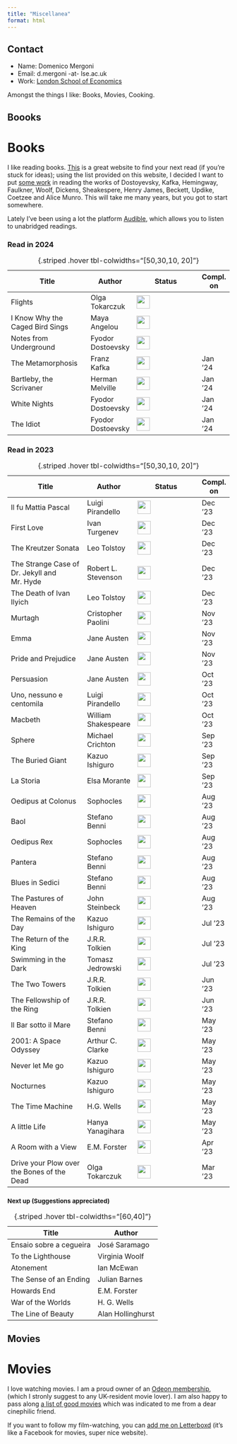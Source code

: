 ```yaml
---
title: "Miscellanea"
format: html
---
```


::: column-margin
::: callout-note
## Contact

-   Name: Domenico Mergoni
-   Email: d.mergoni -at- lse.ac.uk
-   Work: [London School of Economics](https://www.lse.ac.uk/mathematics)
:::
:::

Amongst the things I like: Books, Movies, Cooking.

:::: panel-tabset
## Boooks
<h1>Books</h1>

I like reading books. [This](https://thegreatestbooks.org) is a great website to find your next read (if you're stuck for ideas); using the list provided on this website, I decided I want to put [some work](../Learning/Python/Useful/Greatest_authors.qmd) in reading the works of Dostoyevsky, Kafka, Hemingway, Faulkner, Woolf, Dickens, Sheakespere, Henry James, Beckett, Updike, Coetzee and Alice Munro. This will take me many years, but you got to start somewhere.

<!--<progress id="file" max="100" value="100"></progress>-->

Lately I've been using a lot the platform [Audible](https://www.audible.co.uk), which allows you to listen to unabridged readings.

::: panel-tabset
### Read in 2024

| Title                                      | Author              | Status                                | Compl. on |
|--------------------------------------------|---------------------|---------------------------------------|-----------|
| Flights                                    | Olga Tokarczuk      | ![](../images/50.png){width="0.8cm"}  |           |
| I Know Why the Caged Bird Sings            | Maya Angelou        | ![](../images/50.png){width="0.8cm"}  |           |
| Notes from Underground                     | Fyodor Dostoevsky   | ![](../images/50.png){width="0.8cm"}  |           |
| The Metamorphosis                          | Franz Kafka         | ![](../images/100.png){width="0.8cm"} | Jan '24   |
| Bartleby, the Scrivaner                    | Herman Melville     | ![](../images/100.png){width="0.8cm"} | Jan '24   |
| White Nights                               | Fyodor Dostoevsky   | ![](../images/100.png){width="0.8cm"} | Jan '24   |
| The Idiot                                  | Fyodor Dostoevsky   | ![](../images/100.png){width="0.8cm"} | Jan '24   |
: {.striped .hover tbl-colwidths="\[50,30,10, 20\]"}

### Read in 2023
| Title                                      | Author              | Status                                | Compl. on |
|--------------------------------------------|---------------------|---------------------------------------|-----------|
| Il fu Mattia Pascal                        | Luigi Pirandello    | ![](../images/100.png){width="0.8cm"} | Dec '23   |
| First Love                                 | Ivan Turgenev       | ![](../images/100.png){width="0.8cm"} | Dec '23   |
| The Kreutzer Sonata                        | Leo Tolstoy         | ![](../images/100.png){width="0.8cm"} | Dec '23   |
| The Strange Case of Dr. Jekyll and Mr. Hyde| Robert L. Stevenson | ![](../images/100.png){width="0.8cm"} | Dec '23   |
| The Death of Ivan Ilyich                   | Leo Tolstoy         | ![](../images/100.png){width="0.8cm"} | Dec '23   |
| Murtagh                                    | Cristopher Paolini  | ![](../images/100.png){width="0.8cm"} | Nov '23   |
| Emma                                       | Jane Austen         | ![](../images/100.png){width="0.8cm"} | Nov '23   |
| Pride and Prejudice                        | Jane Austen         | ![](../images/100.png){width="0.8cm"} | Nov '23   |
| Persuasion                                 | Jane Austen         | ![](../images/100.png){width="0.8cm"} | Oct '23   |
| Uno, nessuno e centomila                   | Luigi Pirandello    | ![](../images/100.png){width="0.8cm"} | Oct '23   |
| Macbeth                                    | William Shakespeare | ![](../images/100.png){width="0.8cm"} | Oct '23   |
| Sphere                                     | Michael Crichton    | ![](../images/100.png){width="0.8cm"} | Sep '23   |
| The Buried Giant                           | Kazuo Ishiguro      | ![](../images/100.png){width="0.8cm"} | Sep '23   |
| La Storia                                  | Elsa Morante        | ![](../images/100.png){width="0.8cm"} | Sep '23   |
| Oedipus at Colonus                         | Sophocles           | ![](../images/100.png){width="0.8cm"} | Aug '23   |
| Baol                                       | Stefano Benni       | ![](../images/100.png){width="0.8cm"} | Aug '23   |
| Oedipus Rex                                | Sophocles           | ![](../images/100.png){width="0.8cm"} | Aug '23   |
| Pantera                                    | Stefano Benni       | ![](../images/100.png){width="0.8cm"} | Aug '23   |
| Blues in Sedici                            | Stefano Benni       | ![](../images/100.png){width="0.8cm"} | Aug '23   |
| The Pastures of Heaven                     | John Steinbeck      | ![](../images/100.png){width="0.8cm"} | Aug '23   |
| The Remains of the Day                     | Kazuo Ishiguro      | ![](../images/100.png){width="0.8cm"} | Jul '23   |
| The Return of the King                     | J.R.R. Tolkien      | ![](../images/100.png){width="0.8cm"} | Jul '23   |
| Swimming in the Dark                       | Tomasz Jedrowski    | ![](../images/100.png){width="0.8cm"} | Jul '23   |
| The Two Towers                             | J.R.R. Tolkien      | ![](../images/100.png){width="0.8cm"} | Jun '23   |
| The Fellowship of the Ring                 | J.R.R. Tolkien      | ![](../images/100.png){width="0.8cm"} | Jun '23   |
| Il Bar sotto il Mare                       | Stefano Benni       | ![](../images/100.png){width="0.8cm"} | May '23   |
| 2001: A Space Odyssey                      | Arthur C. Clarke    | ![](../images/100.png){width="0.8cm"} | May '23   |
| Never let Me go                            | Kazuo Ishiguro      | ![](../images/100.png){width="0.8cm"} | May '23   |
| Nocturnes                                  | Kazuo Ishiguro      | ![](../images/100.png){width="0.8cm"} | May '23   |
| The Time Machine                           | H.G. Wells          | ![](../images/100.png){width="0.8cm"} | May '23   |
| A little Life                              | Hanya Yanagihara    | ![](../images/100.png){width="0.8cm"} | May '23   |
| A Room with a View                         | E.M. Forster        | ![](../images/100.png){width="0.8cm"} | Apr '23   |
| Drive your Plow over the Bones of the Dead | Olga Tokarczuk      | ![](../images/100.png){width="0.8cm"} | Mar '23   |
: {.striped .hover tbl-colwidths="\[50,30,10, 20\]"}



:::

<h3><small>Next up (Suggestions appreciated) </small></h3>

| Title                   | Author            |
|-------------------------|-------------------|
| Ensaio sobre a cegueira | José Saramago     |
| To the Lighthouse       | Virginia Woolf    |
| Atonement               | Ian McEwan        |
| The Sense of an Ending  | Julian Barnes     |
| Howards End             | E.M. Forster      |
| War of the Worlds       | H. G. Wells       |
| The Line of Beauty      | Alan Hollinghurst |
: {.striped .hover tbl-colwidths="\[60,40\]"}




## Movies
<h1>Movies</h1>

I love watching movies. I am a proud owner of an [Odeon membership](https://www.odeon.co.uk), (which I stronly suggest to any UK-resident movie lover). I am also happy to pass along [a list of good movies](https://www.theyshootpictures.com/gf1000_rank1-1000.htm) which was indicated to me from a dear cinephilic friend.

If you want to follow my film-watching, you can [add me on Letterboxd](https://letterboxd.com/conj34/) (it's like a Facebook for movies, super nice website).

::::

